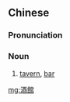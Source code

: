 {{also|酒馆}}
==Chinese==
{{zh-forms|s=酒馆}}

===Pronunciation===
{{zh-pron
|m=jiǔguǎn
|c=zau2 gun2
|mn=chiú-koán
|cat=n
}}

===Noun===
{{zh-noun}}
# [[tavern]], [[bar]]

[[mg:酒館]]